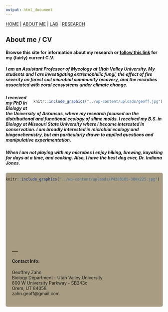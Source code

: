 ```yaml
---
output: html_document
---
```

[HOME](http://gzahn.github.io/) | [ABOUT ME](http://gzahn.github.io/about-me/) | [LAB](http://gzahn.github.io/lab/) | [RESEARCH](http://gzahn.github.io/pubs_and_pres/)

<style>
div.gray { background-color:#aabdaf; border-radius: 5px; padding: 20px;}
</style>
<div class = "gray">
# About me / CV
#### Browse this site for information about my research or [follow this link](https://github.com/gzahn/Profile/blob/master/CV_TT.pdf) for my (fairly) current C.V.

##### I am an Assistant Professor of Mycology at Utah Valley University. My students and I are investigating extremophilic fungi, the effect of fire severity on forest soil microbial community recovery, and the microbes associated with coral ecosystems under climate change. 


<div style= "float:right;position: relative;">
```r
knitr::include_graphics("../wp-content/uploads/geoff.jpg")
```
</div>

##### I received my PhD in Biology at the University of Arkansas, where my research focused on the distributional and functional ecology of slime molds.  I received my B.S. in Biology at Missouri State University where I became interested in conservation.  I am broadly interested in microbial ecology and biogeochemistry, but am particularly drawn to applied questions and manipulative experimentation.

##### When I am not playing with my microbes I enjoy hiking, brewing, kayaking for days at  a time, and cooking. Also, I have the best dog ever, Dr. Indiana Jones.
</div>

<div style= "float:left;position: relative;">
```r
knitr::include_graphics("../wp-content/uploads/P4280105-300x225.jpg")
```
</div>

<style>
div.blue { background-color:#a89d82; border-radius: 5px; padding: 20px;}
</style>
<div class = "blue">

<br><br><br><br><br><br><br><br><br>
<br><br><br>
___

#### Contact Info:

Geoffrey Zahn<br>
Biology Department - Utah Valley University<br>
800 W University Parkway - SB243c<br>
Orem, UT 84058<br>
zahn.geoff@gmail.com


</div>



